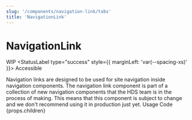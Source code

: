 ```yaml
---
slug: '/components/navigation-link/tabs'
title: 'NavigationLink'
---
```




# NavigationLink

<StatusLabel type="alert">WIP</StatusLabel>
<StatusLabel type="success" style={{ marginLeft: 'var(--spacing-xs)' }}>
  Accessible
</StatusLabel>

<LeadParagraph>
    Navigation links are designed to be used for site navigation inside navigation components.
</LeadParagraph>

<Notification label="A work in progress!" className="siteNotification">
  The navigation link component is part of a collection of new navigation components that the HDS team is in the process of making. This means that this component is subject to change and we don't recommend using it in production just yet.
</Notification>

<PageTabs pageContext={props.pageContext}>
  <PageTabs.TabList>
    <PageTabs.Tab href="/">Usage</PageTabs.Tab>
    <PageTabs.Tab href="/code">Code</PageTabs.Tab>
  </PageTabs.TabList>
  <PageTabs.TabPanel>{props.children}</PageTabs.TabPanel>
</PageTabs>

